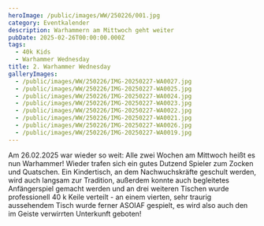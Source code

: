 ```yaml
---
heroImage: /public/images/WW/250226/001.jpg
category: Eventkalender
description: Warhammern am Mittwoch geht weiter
pubDate: 2025-02-26T00:00:00.000Z
tags:
  - 40k Kids
  - Warhammer Wednesday
title: 2. Warhammer Wednesday
galleryImages:
  - /public/images/WW/250226/IMG-20250227-WA0027.jpg
  - /public/images/WW/250226/IMG-20250227-WA0025.jpg
  - /public/images/WW/250226/IMG-20250227-WA0024.jpg
  - /public/images/WW/250226/IMG-20250227-WA0023.jpg
  - /public/images/WW/250226/IMG-20250227-WA0022.jpg
  - /public/images/WW/250226/IMG-20250227-WA0021.jpg
  - /public/images/WW/250226/IMG-20250227-WA0026.jpg
  - /public/images/WW/250226/IMG-20250227-WA0019.jpg
---
```


Am 26.02.2025 war wieder so weit: Alle zwei Wochen am Mittwoch heißt es nun Warhammer! Wieder trafen sich ein gutes Dutzend Spieler zum Zocken und Quatschen. Ein Kindertisch, an dem Nachwuchskräfte geschult werden, wird auch langsam zur Tradition, außerdem konnte auch begleitetes Anfängerspiel gemacht werden und an drei weiteren Tischen wurde professionell 40 k Keile verteilt - an einem vierten, sehr traurig aussehendem Tisch wurde ferner ASOIAF gespielt, es wird also auch den im Geiste verwirrten Unterkunft geboten!
